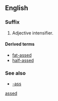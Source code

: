 {{also|assed}}
==English==

===Suffix===
{{head|en|suffixes}}

# {{label|en|slang|vulgar}} Adjective intensifier.

====Derived terms====
* [[fat-assed]]
* [[half-assed]]

===See also===
* [[-ass]]

[[Category:English suffixes|assed]]